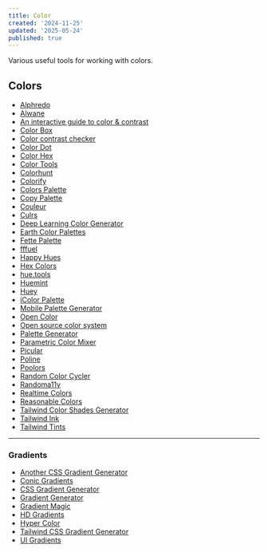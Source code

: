 ```yaml
---
title: Color
created: '2024-11-25'
updated: '2025-05-24'
published: true
---
```


Various useful tools for working with colors.

## Colors

- [Alphredo](https://alphredo.app)
- [Alwane](https://alwane.io)
- [An interactive guide to color & contrast](https://colorandcontrast.com)
- [Color Box](https://colorbox.io)
- [Color contrast checker](https://colorcontrast.app)
- [Color Dot](https://color.hailpixel.com)
- [Color Hex](https://www.color-hex.com/color-palettes/popular.php)
- [Color Tools](https://colors.dopely.top)
- [Colorhunt](https://colorhunt.co)
- [Colorify](https://colorify.rocks)
- [Colors Palette](https://colors.lol)
- [Copy Palette](https://copypalette.app)
- [Couleur](https://couleur.io)
- [Culrs](https://culrs.com)
- [Deep Learning Color Generator](https://colors.eva.design)
- [Earth Color Palettes](https://colorpalettes.earth)
- [Fette Palette](https://meodai.github.io/fettepalette)
- [fffuel](https://fffuel.co)
- [Happy Hues](https://www.happyhues.co)
- [Hex Colors](https://hexcolor.co)
- [hue.tools](https://hue.tools)
- [Huemint](https://huemint.com)
- [Huey](https://huey.design)
- [iColor Palette](https://icolorpalette.com)
- [Mobile Palette Generator](https://mobilepalette.colorion.co)
- [Open Color](https://yeun.github.io/open-color)
- [Open source color system](https://www.opensourcecolorsystem.design)
- [Palette Generator](https://learnui.design/tools/data-color-picker.html)
- [Parametric Color Mixer](https://colormixer.web.app)
- [Picular](https://picular.co)
- [Poline](https://meodai.github.io/poline)
- [Poolors](https://poolors.com)
- [Random Color Cycler](https://farbvelo.elastiq.ch)
- [Randoma11y](https://randoma11y.com)
- [Realtime Colors](https://realtimecolors.com)
- [Reasonable Colors](https://reasonable.work/colors)
- [Tailwind Color Shades Generator](https://uicolors.app)
- [Tailwind Ink](https://tailwind.ink)
- [Tailwind Tints](https://www.tints.dev)

---

### Gradients

- [Another CSS Gradient Generator](https://cssgradient.io)
- [Conic Gradients](https://www.conic.style)
- [CSS Gradient Generator](https://mybrandnewlogo.com/color-gradient-generator)
- [Gradient Generator](https://www.joshwcomeau.com/gradient-generator)
- [Gradient Magic](https://www.gradientmagic.com)
- [HD Gradients](https://gradient.style)
- [Hyper Color](https://hypercolor.dev)
- [Tailwind CSS Gradient Generator](https://gradient-designer.csspost.com)
- [UI Gradients](https://uigradients.com)
